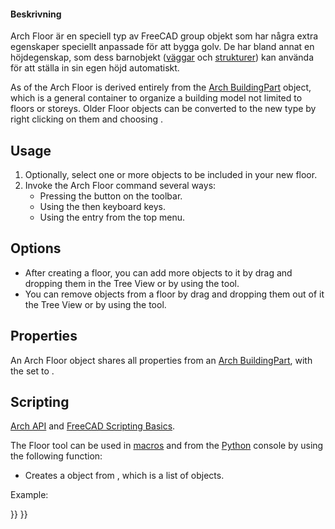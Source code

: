 <languages/>

<div class="mw-translate-fuzzy">
{{docnav/sv|[[Arch_Rebar|Rebar]]|[[Arch_BuildingPart|Building Part]]|[[Arch_Workbench|Arch]]|IconL=Arch_Rebar.svg |IconC=Workbench_Arch.svg |IconR=Arch_BuildingPart.svg}}
</div>

{{VeryImportantMessage|THIS COMMAND IS PART OF THE INTEGRATED [[BIM_Workbench|BIM WORKBENCH]] IN V1.0<br>
This page has been updated for that version.}}

<div class="mw-translate-fuzzy">
{{GuiCommand/sv
|Name=Arch Floor
|Name/sv=Arch Floor
|Workbenches=[[Arch_Workbench/sv|Arch]]
|MenuLocation=Arch → Floor
|Shortcut={{KEY|F}} {{KEY|L}}
|SeeAlso=[[Arch Building]], [[Arch BuildingPart]], [[Arch Site]]
}}
</div>

<span id="Description"></span>
====Beskrivning====

<div class="mw-translate-fuzzy">
Arch Floor är en speciell typ av FreeCAD group objekt som har några extra egenskaper speciellt anpassade för att bygga golv. De har bland annat en höjdegenskap, som dess barnobjekt ([[Arch Wall|väggar]] och [[Arch Structure|strukturer]]) kan använda för att ställa in sin egen höjd automatiskt.
</div>

As of {{VersionPlus|0.18}} the Arch Floor is derived entirely from the [[Arch_BuildingPart|Arch BuildingPart]] object, which is a general container to organize a building model not limited to floors or storeys. Older Floor objects can be converted to the new type by right clicking on them and choosing {{incode|Convert to BuildingPart}}.

==Usage==

# Optionally, select one or more objects to be included in your new floor.
# Invoke the Arch Floor command several ways:
#* Pressing the {{Button|[[Image:Arch Floor.svg|16px]] [[Arch Floor|Floor]]}} button on the toolbar. 
#* Using the {{KEY|L}} then {{KEY|V}} keyboard keys.
#* Using the {{MenuCommand|3D/BIM → Floor}} entry from the top menu.

==Options==

* After creating a floor, you can add more objects to it by drag and dropping them in the Tree View or by using the {{Button|[[Image:Arch Add.svg|16px]] [[Arch Add|Arch Add]]}} tool.
* You can remove objects from a floor by drag and dropping them out of it the Tree View or by using the {{Button|[[Image:Arch Remove.svg|16px]] [[Arch Remove|Arch Remove]]}} tool.

==Properties==

An Arch Floor object shares all properties from an [[Arch BuildingPart|Arch BuildingPart]], with the {{PropertyData|Ifc Type}} set to {{incode|"Building Storey"}}.

==Scripting==

{{Emphasis|See also:}} [[Arch_API|Arch API]] and [[FreeCAD_Scripting_Basics|FreeCAD Scripting Basics]].

The Floor tool can be used in [[Macros|macros]] and from the [[Python|Python]] console by using the following function:

{{Code|code=
Floor = makeFloor(objectslist=None, baseobj=None, name="Floor")
}}

* Creates a {{incode|Floor}} object from {{incode|objectslist}}, which is a list of objects.

Example:

{{Code|code=
import FreeCAD, Draft, Arch

p1 = FreeCAD.Vector(0, 0, 0)
p2 = FreeCAD.Vector(2000, 0, 0)
baseline = Draft.makeLine(p1, p2)
baseline2 = Draft.makeLine(p1, -1*p2)

Wall1 = Arch.makeWall(baseline, length=None, width=150, height=2000)
Wall2 = Arch.makeWall(baseline2, length=None, width=150, height=1800)
FreeCAD.ActiveDocument.recompute()

Floor = Arch.makeFloor([Wall1, Wall2])

Building = Arch.makeBuilding([Floor])
Site = Arch.makeSite(Building)
FreeCAD.ActiveDocument.recompute() 
}}


<div class="mw-translate-fuzzy">
{{docnav/sv|[[Arch_Rebar|Rebar]]|[[Arch_BuildingPart|Building Part]]|[[Arch_Workbench/sv|Arch]]|IconL=Arch_Rebar.svg |IconC=Workbench_Arch.svg |IconR=Arch_BuildingPart.svg}}
</div>

{{BIM_Tools_navi{{#translation:}}}}
{{Userdocnavi{{#translation:}}}}